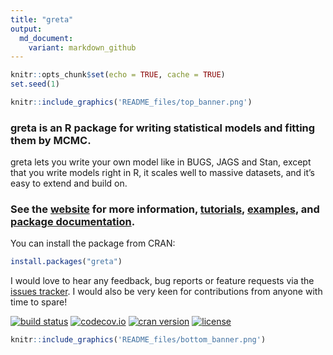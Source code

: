 ```yaml
---
title: "greta"
output:
  md_document:
    variant: markdown_github
---
```


```r
knitr::opts_chunk$set(echo = TRUE, cache = TRUE)
set.seed(1)
```

```r
knitr::include_graphics('README_files/top_banner.png')
```

### greta is an R package for writing statistical models and fitting them by MCMC.

greta lets you write your own model like in BUGS, JAGS and Stan, except that you write models right in R, it scales well to massive datasets, and it's easy to extend and build on.

### See the [website](https://goldingn.github.io/greta/) for more information,  [tutorials](https://goldingn.github.io/greta/get_started.html), [examples](https://goldingn.github.io/greta/example_models.html), and [package documentation](https://goldingn.github.io/greta/reference-index.html).

You can install the package from CRAN:
```r
install.packages("greta")
```

I would love to hear any feedback, bug reports or feature requests via the [issues tracker](https://github.com/goldingn/greta/issues). I would also be very keen for contributions from anyone with time to spare!


[![build status](https://travis-ci.org/goldingn/greta.svg?branch=master)](https://travis-ci.org/goldingn/greta)
[![codecov.io](https://codecov.io/github/goldingn/greta/coverage.svg?branch=master)](https://codecov.io/github/goldingn/greta?branch=master)
[![cran version](http://www.r-pkg.org/badges/version/greta)](https://cran.rstudio.com/web/packages/greta)
[![license](https://img.shields.io/badge/License-Apache%202.0-blue.svg)](https://opensource.org/licenses/Apache-2.0)
```r
knitr::include_graphics('README_files/bottom_banner.png')
```
